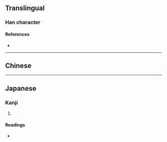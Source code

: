 {{character info/new}}
==Translingual==

===Han character===
{{Han char|rn=40|rad=宀|as=07|sn=10|four=|canj=JMUV|ids=⿱宀⿺元女}}

====References====
* {{Han ref|kx=0287.101|dkj=07191|hdz=20930.040|uh=5BBC|ud=23484}}

----

==Chinese==
{{zh-see|寇|v}}

----

==Japanese==

===Kanji===
{{ja-kanji|grade=|rs=宀07}}

# {{rfdef|ja|sort=宀07}}

====Readings====
* {{ja-readings|on=[[こう]] (kō)|kun=[[あだ]] (ada)}}